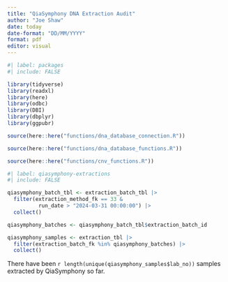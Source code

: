 ```yaml
---
title: "QiaSymphony DNA Extraction Audit"
author: "Joe Shaw"
date: today
date-format: "DD/MM/YYYY"
format: pdf
editor: visual
---
```


```r
#| label: packages
#| include: FALSE

library(tidyverse)
library(readxl)
library(here)
library(odbc)
library(DBI)
library(dbplyr)
library(ggpubr)

source(here::here("functions/dna_database_connection.R"))

source(here::here("functions/dna_database_functions.R"))

source(here::here("functions/cnv_functions.R"))

```

```r
#| label: qiasymphony-extractions
#| include: FALSE

qiasymphony_batch_tbl <- extraction_batch_tbl |> 
  filter(extraction_method_fk == 33 &
          run_date > "2024-03-31 00:00:00") |> 
  collect()

qiasymphony_batches <- qiasymphony_batch_tbl$extraction_batch_id

qiasymphony_samples <- extraction_tbl |> 
  filter(extraction_batch_fk %in% qiasymphony_batches) |> 
  collect()

```

There have been `r length(unique(qiasymphony_samples$lab_no))` samples extracted by QiaSymphony so far.
